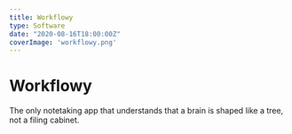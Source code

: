 ```yaml
---
title: Workflowy
type: Software
date: "2020-08-16T18:00:00Z"
coverImage: 'workflowy.png'
---
```


# Workflowy

The only notetaking app that understands that a brain is shaped like a tree, not a filing cabinet.